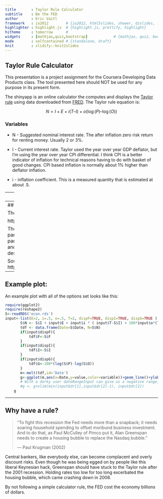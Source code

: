 ```yaml
---
title       : Taylor Rule Calculator
subtitle    : Be the FED
author      : Eric Vaitl
framework   : io2012        # {io2012, html5slides, shower, dzslides, ...}
highlighter : highlight.js  # {highlight.js, prettify, highlight}
hitheme     : tomorrow      # 
widgets     : [mathjax,quiz,bootstrap]            # {mathjax, quiz, bootstrap}
mode        : selfcontained # {standalone, draft}
knit        : slidify::knit2slides
---
```


## Taylor Rule Calculator

This presentation is a project assignment for the Coursera Developing Data Products class. The tool presented here should NOT be used for any purpose in its present form. 

The shinyapp is an online calculator the computes and displays the [Taylor rule](https://en.wikipedia.org/wiki/Taylor_rule) using data downloaded from [FRED](https://fred.stlouisfed.org/). The Taylor rule equation is: 

$$  N = I + E + i(T – I) + o(\log(P) – \log(O)) $$


### Variables 
* N - Suggested nominal interest rate. The after inflation zero risk return for renting money. Usually 2 or 3%. 

* I - Current interest rate. Taylor used the year over year GDP deflator, but I'm using the year over year CPI differential. I think CPI is a better indicator of inflation for technical reasons having to do with basket of good changes. CPI based inflation is normally about 1% higher than deflator inflation. 

* i - inflation coefficient. This is a measured quantity that is estimated at about .5. 

---
## More Varibles

* T - Target inflation rate. Most economists agree that inflation in the 2%-3% range decreases friction in labor markets without overly interfering with price indicators. With 0 inflation, people in shrinking industries would have to take wage cuts, which they would hate. With high inflation, everybody becomes too interested in getting rid of cash to do more productive work. 

* o - output coefficient. Another measured coefficient. Estimated at between 0 and .5.

* P - Potential output. The feds best guess at what the economy could produce at full capacity. If GDP is more than P, then we will see strong inflationary forces and producers compete for resources. Pulled from FRED.  

* O - Current output (GDP).  Total output of goods and services.  Pulled from FRED. 

* F - The actual federal funds rate. Pulled from FRED. 

---
## Kicking off the application 

The URL for the application is: 

https://evaitl.shinyapps.io/taylor/

The page lets you pick input parameters, adjust estimated parameters, set a date range, and plot the various series described above. 

Source code on github is at https://github.com/evaitl/taylor

--- 
## Example plot:
An example plot with all of the options set looks like this: 

```r
require(ggplot2)
require(reshape2)
S<-readRDS('econ.rds')
input<-list(E=2, i=.5, o=.5, T=2, dispF=TRUE, dispI=TRUE, dispG=TRUE )
       S$N <- S$I + input$E + input$i * ( input$T-S$I) + 100*input$o*(log(S$P)-log(S$O))
       tdf <- data.frame(Date=S$Date, N=S$N)
       if(input$dispF){
           tdf$F<-S$F
       }
       if(input$dispI){
           tdf$I<-S$I
       }
       if(input$dispG){
           tdf$G<-100*(log(S$P)-log(S$O))
       }
       m<-melt(tdf,id='Date')
       g<-ggplot(m,aes(x=Date,y=value,color=variable))+geom_line()+ylab('Rate (%)')
       # With a dorky user dateRangeInput can give us a negative range, which sucks.
       #g <- g+xlim(min(input$dr[1],input$dr[2]-1), input$dr[2])
    g
```

---
## Why have a rule?

> "To fight this recession the Fed needs more than a snapback; it
> needs soaring household spending to offset moribund business
> investment. And to do that, as Paul McCulley of Pimco put it, Alan
> Greenspan needs to create a housing bubble to replace the Nasdaq
> bubble."
> 
> — Paul Krugman (2002)

Central bankers, like everybody else, can become complacent and overly discount risks. Even though he was being egged on by people like this liberal Keynesian hack, Greenspan should have stuck to the Taylor rule after the 2001 recession. Holding rates too low for too long excerbated the housing bubble, which came crashing down in 2008. 

By not following a simple calculator rule, the FED cost the economy billions of dollars. 
